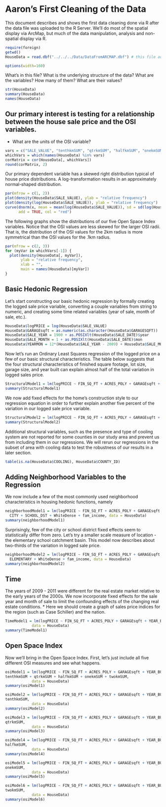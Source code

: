 Aaron's First Cleaning of the Data
========================================================

This document describes and shows the first data cleaning done via R after the data file was uploaded to the R Server. We'll do most of the spatial display via ArcMap, but much of the data manipulation, analysis and non-spatial display via R.

```r
require(foreign)
getwd()
HouseData = read.dbf("../../../Data/DataFromARCMAP.dbf") # this file address requires that R has the default working directory of the github repository "OSI-Hedonic"
```

```r
options(width=160)
```

What's in this file? What is the underlying structure of the data? What are the variables? How many of them? What are their values?
```r
str(HouseData)
summary(HouseData)
names(HouseData)
```


Our primary interest is testing for a relationship between the house sale price and the OSI variables. 
------------
* What are the units of the OSI variable?
```r
vars = c("SALE_VALUE", "tenthkmSUM", "qtrkmSUM", "halfkmSUM", "onekmSUM", "twokmSUM")
whichVars = which(names(HouseData) %in% vars)
corMatrix = cor(HouseData[, whichVars])
round(corMatrix, 2)
```

Our primary dependent variable has a skewed right distribution typical of house price distributions. A log-transformation results in an approximately normal-shaped distribution.
```r
par(mfrow = c(1, 2))
plot(density(HouseData$SALE_VALUE), ylab = "relative frequency")
plot(density(log(HouseData$SALE_VALUE)), ylab = "relative frequency")
curve(dnorm(x, mean = mean(log(HouseData$SALE_VALUE)), sd = sd(log(HouseData$SALE_VALUE))),
      add = TRUE, col = "red")
```

The following graphs show the distributions of our five Open Space Index variables. Notice that the OSI values are less skewed for the larger OSI radii. That is, the distribution of the OSI values for the 2km radius is more symmetrical than the OSI values for the .1km radius.
```r
par(mfrow = c(2, 3))
for (myVar in whichVars[-1]) {
  plot(density(HouseData[, myVar]), 
       ylab = "relative frequency", 
       xlab = "",
       main = names(HouseData)[myVar])
}
```

Basic Hedonic Regression
------

Let's start constructing our basic hedonic regression by formally creating the logged sale price variable, converting a couple variables from string to numeric, and creating some time related variables (year of sale, month of sale, etc.).
```r
HouseData$logPRICE = log(HouseData$SALE_VALUE)
HouseData$GARAGEsqft = as.numeric(as.character(HouseData$GARAGESQFT))
HouseData$SALE_YEAR = 1900 + as.POSIXlt(HouseData$SALE_DATE)$year
HouseData$SALE_MONTH = 1 + as.POSIXlt(HouseData$SALE_DATE)$mon
HouseData$YEARMON = 12*(HouseData$SALE_YEAR - 2009) + HouseData$SALE_MONTH # number of months since january 1, 2009
```

Now let's run an Ordinary Least Squares regression of the logged price on a few of our basic structural characteristics. The table below suggests that the four structural characteristics of finished square footage, lot size, garage size, and year built can explain almost half of the total variation in logged sales price. 
```r
StructuralModel1 = lm(logPRICE ~ FIN_SQ_FT + ACRES_POLY + GARAGEsqft + YEAR_BUILT, data = HouseData)
summary(StructuralModel1)
```

We now add fixed effects for the home's construction style to our regression equation in order to further explain another five percent of the variation in our logged sale price variable.
```r
StructuralModel2 = lm(logPRICE ~ FIN_SQ_FT + ACRES_POLY + GARAGEsqft + YEAR_BUILT + HOME_STYLE, data = HouseData)
summary(StructuralModel2)
```

Additional structural variables, such as the presence and type of cooling system are not reported for some counties in our study area and prevent us from including them in our regressions. We will rerun our regressions in the subset of area with cooling data to test the robustness of our results in a later section.
```r
table(is.na(HouseData$COOLING), HouseData$COUNTY_ID)
```

Adding Neighborhood Variables to the Regression
--------------

We now include a few of the most commonly used neighborhood characteristics in housing hedonic functions, namely


```r
neighborhoodModel1 = lm(logPRICE ~ FIN_SQ_FT + ACRES_POLY + GARAGEsqft + YEAR_BUILT + HOME_STYLE +
  CITY + SCHOOL_DST + WhiteDense + fam_income, data = HouseData)
summary(neighborhoodModel1)
```

Surprisingly, few of the city or school district fixed effects seem to statistically differ from zero. Let's try a smaller scale measure of location - the elementary school catchment basin. This model now describes about two-thirds of the variation in logged sale price.
```r
neighborhoodModel2 = lm(logPRICE ~ FIN_SQ_FT + ACRES_POLY + GARAGEsqft + YEAR_BUILT + HOME_STYLE +
  ELEMENTARY + WhiteDense + fam_income, data = HouseData)
summary(neighborhoodModel2)
```

Time
----
The years of 2009 - 2011 were different for the real estate market relative to the early years of the 2000s. We now incorporate fixed effects for the sale year and month of sale to limit the confounding effects of the changing real estate conditions.
* Here we should create a graph of sales price indices for the region (such as Case Schiller) and the nation.

```r
TimeModel1 = lm(logPRICE ~ FIN_SQ_FT + ACRES_POLY + GARAGEsqft + YEAR_BUILT + HOME_STYLE + ELEMENTARY + WhiteDense + fam_income + factor(SALE_YEAR) + factor(SALE_MONTH), 
            data = HouseData)
summary(TimeModel1)
```

Open Space Index
---------
Now we'll bring in the Open Space Index. First, let's just include all five different OSI measures and see what happens.

```r
osiModel1 = lm(logPRICE ~ FIN_SQ_FT + ACRES_POLY + GARAGEsqft + YEAR_BUILT + HOME_STYLE + ELEMENTARY + WhiteDense + fam_income + factor(SALE_YEAR) + factor(SALE_MONTH) +
tenthkmSUM + qtrkmSUM + halfkmSUM + onekmSUM + twokmSUM, 
            data = HouseData)
summary(osiModel1)
```

```r
osiModel2 = lm(logPRICE ~ FIN_SQ_FT + ACRES_POLY + GARAGEsqft + YEAR_BUILT + HOME_STYLE + ELEMENTARY + WhiteDense + fam_income + factor(SALE_YEAR) + factor(SALE_MONTH) +
tenthkmSUM, 
            data = HouseData)
summary(osiModel2)
```

```r
osiModel3 = lm(logPRICE ~ FIN_SQ_FT + ACRES_POLY + GARAGEsqft + YEAR_BUILT + HOME_STYLE + ELEMENTARY + WhiteDense + fam_income + factor(SALE_YEAR) + factor(SALE_MONTH) +
qtrkmSUM, 
            data = HouseData)
summary(osiModel3)
```

```r
osiModel4 = lm(logPRICE ~ FIN_SQ_FT + ACRES_POLY + GARAGEsqft + YEAR_BUILT + HOME_STYLE + ELEMENTARY + WhiteDense + fam_income + factor(SALE_YEAR) + factor(SALE_MONTH) +
halfkmSUM, 
            data = HouseData)
summary(osiModel4)
```

```r
osiModel5 = lm(logPRICE ~ FIN_SQ_FT + ACRES_POLY + GARAGEsqft + YEAR_BUILT + HOME_STYLE + ELEMENTARY + WhiteDense + fam_income + factor(SALE_YEAR) + factor(SALE_MONTH) +
onekmSUM, 
            data = HouseData)
summary(osiModel5)
```

```r
osiModel6 = lm(logPRICE ~ FIN_SQ_FT + ACRES_POLY + GARAGEsqft + YEAR_BUILT + HOME_STYLE + ELEMENTARY + WhiteDense + fam_income + factor(SALE_YEAR) + factor(SALE_MONTH) +
twokmSUM, 
            data = HouseData)
summary(osiModel6)
```